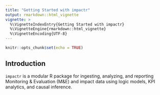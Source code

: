 ```yaml
---
title: "Getting Started with impactr"
output: rmarkdown::html_vignette
vignette: >
  %\VignetteIndexEntry{Getting Started with impactr}
  %\VignetteEngine{rmarkdown::html_vignette}
  %\VignetteEncoding{UTF-8}
---
```


```r
knitr::opts_chunk$set(echo = TRUE)
```

## Introduction

`impactr` is a modular R package for ingesting, analyzing, and reporting Monitoring & Evaluation (M&E) and impact data using logic models, KPI analytics, and causal inference.
